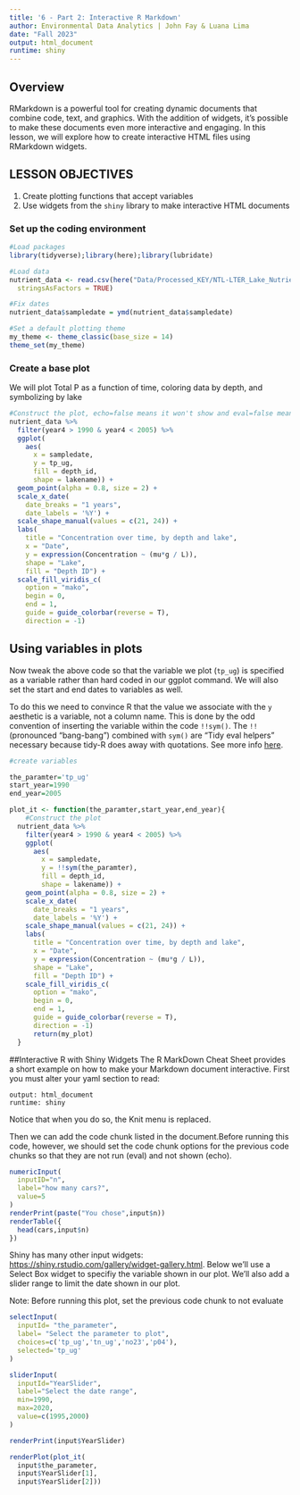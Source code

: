 ```yaml
---
title: '6 - Part 2: Interactive R Markdown'
author: Environmental Data Analytics | John Fay & Luana Lima 
date: "Fall 2023"
output: html_document
runtime: shiny
---
```


## Overview

RMarkdown is a powerful tool for creating dynamic documents that combine code, text, and graphics. With the addition of widgets, it's possible to make these documents even more interactive and engaging. In this lesson, we will explore how to create interactive HTML files using RMarkdown widgets.

## LESSON OBJECTIVES

1.  Create plotting functions that accept variables
2.  Use widgets from the `shiny` library to make interactive HTML documents

### Set up the coding environment

```r
#Load packages
library(tidyverse);library(here);library(lubridate)

#Load data
nutrient_data <- read.csv(here("Data/Processed_KEY/NTL-LTER_Lake_Nutrients_PeterPaul_Processed.csv"),
  stringsAsFactors = TRUE)

#Fix dates
nutrient_data$sampledate = ymd(nutrient_data$sampledate)

#Set a default plotting theme
my_theme <- theme_classic(base_size = 14)
theme_set(my_theme)

```

### Create a base plot

We will plot Total P as a function of time, coloring data by depth, and symbolizing by lake

```r
#Construct the plot, echo=false means it won't show and eval=false means it won't run
nutrient_data %>% 
  filter(year4 > 1990 & year4 < 2005) %>% 
  ggplot(
    aes(
      x = sampledate, 
      y = tp_ug, 
      fill = depth_id, 
      shape = lakename)) +
  geom_point(alpha = 0.8, size = 2) +
  scale_x_date(
    date_breaks = "1 years",
    date_labels = '%Y') +
  scale_shape_manual(values = c(21, 24)) +
  labs(
    title = "Concentration over time, by depth and lake",
    x = "Date", 
    y = expression(Concentration ~ (mu*g / L)), 
    shape = "Lake", 
    fill = "Depth ID") +
  scale_fill_viridis_c(
    option = "mako", 
    begin = 0, 
    end = 1, 
    guide = guide_colorbar(reverse = T),
    direction = -1)
```

## Using variables in plots

Now tweak the above code so that the variable we plot (`tp_ug`) is specified as a variable rather than hard coded in our ggplot command. We will also set the start and end dates to variables as well.

To do this we need to convince R that the value we associate with the `y` aesthetic is a variable, not a column name. This is done by the odd convention of inserting the variable within the code `!!sym()`. The `!!` (pronounced "bang-bang") combined with `sym()` are "Tidy eval helpers" necessary because tidy-R does away with quotations. See more info [here](https://ggplot2.tidyverse.org/reference/tidyeval.html).

```r
#create variables

the_paramter='tp_ug'
start_year=1990
end_year=2005

plot_it <- function(the_paramter,start_year,end_year){
    #Construct the plot
  nutrient_data %>% 
    filter(year4 > 1990 & year4 < 2005) %>% 
    ggplot(
      aes(
        x = sampledate, 
        y = !!sym(the_paramter), 
        fill = depth_id, 
        shape = lakename)) +
    geom_point(alpha = 0.8, size = 2) +
    scale_x_date(
      date_breaks = "1 years",
      date_labels = '%Y') +
    scale_shape_manual(values = c(21, 24)) +
    labs(
      title = "Concentration over time, by depth and lake",
      x = "Date", 
      y = expression(Concentration ~ (mu*g / L)), 
      shape = "Lake", 
      fill = "Depth ID") +
    scale_fill_viridis_c(
      option = "mako", 
      begin = 0, 
      end = 1, 
      guide = guide_colorbar(reverse = T),
      direction = -1)
      return(my_plot)
  }


```

##Interactive R with Shiny Widgets The R MarkDown Cheat Sheet provides a short example on how to make your Markdown document interactive. First you must alter your yaml section to read:

```         
output: html_document
runtime: shiny
```

Notice that when you do so, the Knit menu is replaced.

Then we can add the code chunk listed in the document.Before running this code, however, we should set the code chunk options for the previous code chunks so that they are not run (eval) and not shown (echo).

```r
numericInput(
  inputID="n",
  label="how many cars?",
  value=5
)
renderPrint(paste("You chose",input$n))
renderTable({
  head(cars,input$n)
})
```

Shiny has many other input widgets: <https://shiny.rstudio.com/gallery/widget-gallery.html>. Below we'll use a Select Box widget to specifiy the variable shown in our plot. We'll also add a slider range to limit the date shown in our plot.

Note: Before running this plot, set the previous code chunk to not evaluate

```r
selectInput(
  inputId= "the_parameter",
  label= "Select the parameter to plot",
  choices=c('tp_ug','tn_ug','no23','p04'),
  selected='tp_ug'
)

sliderInput(
  inputId="YearSlider",
  label="Select the date range",
  min=1990,
  max=2020,
  value=c(1995,2000)
)

renderPrint(input$YearSlider)

renderPlot(plot_it(
  input$the_parameter,
  input$YearSlider[1],
  input$YearSlider[2]))
```
